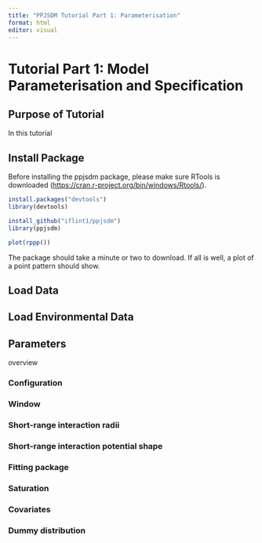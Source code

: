 ```yaml
---
title: "PPJSDM Tutorial Part 1: Parameterisation"
format: html
editor: visual
---
```


# Tutorial Part 1: Model Parameterisation and Specification

## Purpose of Tutorial

In this tutorial

## Install Package

Before installing the ppjsdm package, please make sure RTools is downloaded (<https://cran.r-project.org/bin/windows/Rtools/>).

```r
install.packages("devtools")
library(devtools)

install_github("iflint1/ppjsdm")
library(ppjsdm)

plot(rppp())
```

The package should take a minute or two to download. If all is well, a plot of a point pattern should show.

## Load Data

## 

## Load Environmental Data

## 

## Parameters

overview

### Configuration

### Window

### Short-range interaction radii

### Short-range interaction potential shape

### Fitting package

### Saturation

### Covariates

### Dummy distribution
